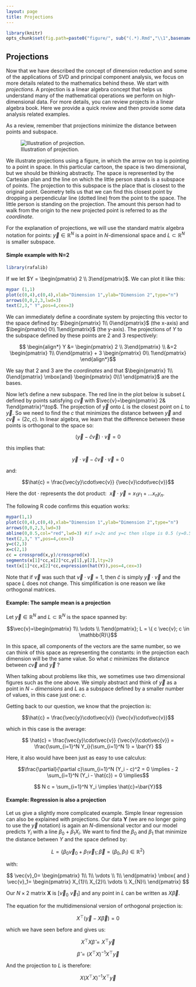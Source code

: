 ```yaml
---
layout: page
title: Projections
---
```


```r
library(knitr)
opts_chunk$set(fig.path=paste0("figure/", sub("(.*).Rmd","\\1",basename(knitr:::knit_concord$get('infile'))), "-"))
```

## Projections

Now that we have described the concept of dimension reduction and some of the applications of SVD and principal component analysis, we focus on more details related to the mathematics behind these. We start with _projections_. A projection is a linear algebra concept that helps us understand many of the mathematical operations we perform on high-dimensional data. For more details, you can review projects in a linear algebra book. Here we provide a quick review and then provide some data analysis related examples. 

As a review, remember that projections minimize the distance between points and subspace.

![Illustration of projection.](http://upload.wikimedia.org/wikipedia/commons/8/84/Linalg_projection_3.png)

We illustrate projections using a figure, in which the arrow on top is pointing to a point in space. In this particular cartoon, the space is two dimensional, but we should be thinking abstractly. The space is represented by the Cartesian plan and the line on which the little person stands is a subspace of points. The projection to this subspace is the place that is closest to the original point. Geometry tells us that we can find this closest point by dropping a perpendicular line (dotted line) from the point to the space. The little person is standing on the projection.  The amount this person had to walk from the origin to the new projected point is referred to as _the coordinate_. 

For the explanation of projections, we will use the standard matrix algebra notation for points: $\vec{y} \in \mathbb{R}^N$ is a point in $N$-dimensional space and $L \subset \mathbb{R}^N$ is smaller subspace. 


#### Simple example with N=2

```r
library(rafalib)
```

If we let $Y = \begin{pmatrix} 2 \\ 3\end{pmatrix}$. We can plot it like this:

```r
mypar (1,1)
plot(c(0,4),c(0,4),xlab="Dimension 1",ylab="Dimension 2",type="n")
arrows(0,0,2,3,lwd=3)
text(2,3," Y",pos=4,cex=3)
```

We can immediately define a coordinate system by projecting this vector to the space defined by:
$\begin{pmatrix} 1\\ 0\end{pmatrix}$ (the x-axis) and $\begin{pmatrix} 0\\ 1\end{pmatrix}$ (the y-axis). The projections of $Y$ to the subspace defined by these points are 2 and 3 respectively:

$$
\begin{align*}
Y &= \begin{pmatrix} 2 \\ 3\end{pmatrix} \\
&=2  \begin{pmatrix} 1\\ 0\end{pmatrix} + 3 \begin{pmatrix} 0\\ 1\end{pmatrix} 
\end{align*}$$

We say that $2$ and $3$ are the _coordinates_ and that 
$\begin{pmatrix} 1\\ 0\end{pmatrix} \mbox{and} \begin{pmatrix} 0\\1 \end{pmatrix}$ are the bases.

Now let's define a new subspace. The red line in the plot below is subset $L$ defined by points satisfying $c \vec{v}$ with $\vec{v}=\begin{pmatrix} 2& 1\end{pmatrix}^\top$. The projection of $\vec{y}$ onto $L$ is the closest point on $L$ to $\vec{y}$. So we need to find the $c$ that minimizes the distance between $\vec{y}$ and $c\vec{v}=(2c,c)$. In linear algebra, we learn that the difference between these points is orthogonal to the space so:

$$
(\vec{y}-\hat{c}\vec{v}) \cdot \vec{v} = 0
$$

this implies that: 

$$
\vec{y}\cdot\vec{v} - \hat{c}\vec{v}\cdot\vec{v} =  0
$$

and:

$$\hat{c} = \frac{\vec{y}\cdot\vec{v}}
{\vec{v}\cdot\vec{v}}$$

Here the dot $\cdot$ represents the dot product: $\,\, \vec{x} \cdot \vec{y} = x_1 y_1+\dots x_n y_n$.

The following R code confirms this equation works:

```r
mypar(1,1)
plot(c(0,4),c(0,4),xlab="Dimension 1",ylab="Dimension 2",type="n")
arrows(0,0,2,3,lwd=3)
abline(0,0.5,col="red",lwd=3) #if x=2c and y=c then slope is 0.5 (y=0.5x)
text(2,3," Y",pos=4,cex=3)
y=c(2,3)
x=c(2,1)
cc = crossprod(x,y)/crossprod(x)
segments(x[1]*cc,x[2]*cc,y[1],y[2],lty=2)
text(x[1]*cc,x[2]*cc,expression(hat(Y)),pos=4,cex=3)
```

Note that if $\vec{v}$ was such that $\vec{v}\cdot \vec{v}=1$,  then $\hat{c}$ is simply $\vec{y} \cdot \vec{v}$ and the space $L$ does not change. This simplification is one reason we like orthogonal matrices. 

#### Example: The sample mean is a projection

Let $\vec{y} \in \mathbb{R}^N$ 
and $L \subset \mathbb{R}^N$ is the space spanned by: 

$$\vec{v}=\begin{pmatrix} 1\\ \vdots \\  1\end{pmatrix};
L = \{ c \vec{v}; c \in \mathbb{R}\}$$

In this space, all components of the vectors are the same number, so we can think of this space as representing the constants: in the projection each dimension will be the same value. So what $c$ minimizes the distance between $c\vec{v}$ and $\vec{y}$ ? 

When talking about problems like this, we sometimes use two dimensional figures such as the one above. We simply abstract and think of $\vec{y}$ as a point in $N-dimensions$ and $L$ as a subspace defined by a smaller number of values, in this case just one: $c$. 

Getting back to our question, we know that the projection is: 

$$\hat{c} = \frac{\vec{y}\cdot\vec{v}}
{\vec{v}\cdot\vec{v}}$$

which in this case is the average:

$$
\hat{c} = \frac{\vec{y}\cdot\vec{v}}
{\vec{v}\cdot\vec{v}} = \frac{\sum_{i=1}^N Y_i}{\sum_{i=1}^N 1} = \bar{Y}
$$


Here, it also would have been just as easy to use calculus:

$$\frac{\partial}{\partial c}\sum_{i=1}^N (Y_i - c)^2 = 0 \implies 
 - 2 \sum_{i=1}^N (Y_i - \hat{c}) = 0 \implies$$

$$ N c = \sum_{i=1}^N Y_i \implies \hat{c}=\bar{Y}$$



#### Example: Regression is also a projection
 
Let us give a slightly more complicated example. Simple linear regression can also be explained with projections.  Our data $\mathbf{Y}$ (we are no longer going to use the $\vec{y}$ notation) is again an *N*-dimensional vector and our model predicts $Y_i$ with a line $\beta_0 + \beta_1 X_i$. We want to find the $\beta_0$ and $\beta_1$ that minimize the distance between $Y$ and the space defined by:

$$ L = \{ \beta_0 \vec{v}_0 + \beta_1 \vec{v}_1 ; \vec{\beta}=(\beta_0,\beta_1) \in \mathbb{R}^2 \}$$

with: 

$$
\vec{v}_0=
\begin{pmatrix}
1\\
1\\
\vdots \\
1\\
\end{pmatrix} 
\mbox{ and }
\vec{v}_1=
\begin{pmatrix}
X_{1}\\
X_{2}\\
\vdots \\
X_{N}\\
\end{pmatrix} 
$$


Our $N\times 2$ matrix $\mathbf{X}$ is $[ \vec{v}_0 \,\, \vec{v}_1]$ and any point in $L$ can be written as $X\vec{\beta}$. 

The equation for the multidimensional version of orthogonal projection is:

$$X^\top (\vec{y}-X\vec{\beta}) = 0$$

which we have seen before and gives us:

$$X^\top X \hat{\beta}=  X^\top \vec{y} $$

$$\hat{\beta}= (X^\top X)^{-1}X^\top \vec{y}$$

And the projection to $L$ is therefore:

$$X (X^\top X)^{-1}X^\top \vec{y}$$




